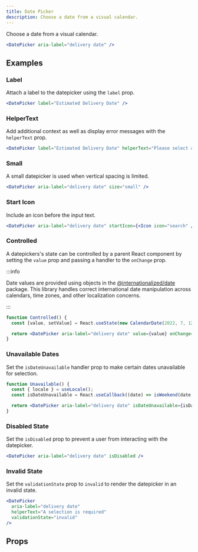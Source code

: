 ```yaml
---
title: Date Picker
description: Choose a date from a visual calendar.
---
```


Choose a date from a visual calendar.

```jsx live
<DatePicker aria-label="delivery date" />
```

## Examples

### Label

Attach a label to the datepicker using the `label` prop.

```jsx live
<DatePicker label="Estimated Delivery Date" />
```

### HelperText

Add additional context as well as display error messages with the `helperText` prop.

```jsx live
<DatePicker label="Estimated Delivery Date" helperText="Please select a delivery date." />
```

### Small

A small datepicker is used when vertical spacing is limited.

```jsx live
<DatePicker aria-label="delivery date" size="small" />
```

### Start Icon

Include an icon before the input text.

```jsx live
<DatePicker aria-label="delivery date" startIcon={<Icon icon="search" />} />
```

### Controlled

A datepickers's state can be controlled by a parent React component by setting the `value` prop and
passing a handler to the `onChange` prop.

:::info

Date values are provided using objects in the
[@internationalized/date](https://react-spectrum.adobe.com/internationalized/date) package. This
library handles correct international date manipulation across calendars, time zones, and other
localization concerns.

:::

```jsx live
function Controlled() {
  const [value, setValue] = React.useState(new CalendarDate(2022, 7, 12));

  return <DatePicker aria-label="delivery date" value={value} onChange={setValue} />;
}
```

### Unavailable Dates

Set the `isDateUnavailable` handler prop to make certain dates unavailable for selection.

```jsx live
function Unavailable() {
  const { locale } = useLocale();
  const isDateUnavailable = React.useCallback((date) => isWeekend(date, locale), [locale]);

  return <DatePicker aria-label="delivery date" isDateUnavailable={isDateUnavailable} />;
}
```

### Disabled State

Set the `isDisabled` prop to prevent a user from interacting with the datepicker.

```jsx live
<DatePicker aria-label="delivery date" isDisabled />
```

### Invalid State

Set the `validationState` prop to `invalid` to render the datepicker in an invalid state.

```jsx live
<DatePicker
  aria-label="delivery date"
  helperText="A selection is required"
  validationState="invalid"
/>
```

## Props

<PropsTable component="DatePicker" />
